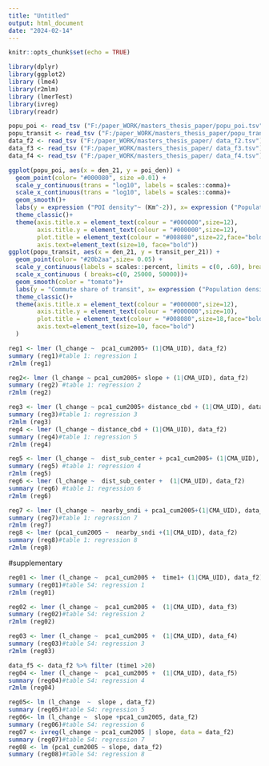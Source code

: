 ---
title: "Untitled"
output: html_document
date: "2024-02-14"
---

```{r setup, include=FALSE}
knitr::opts_chunk$set(echo = TRUE)
```

```{r }
library(dplyr)
library(ggplot2)
library (lme4)
library(r2mlm)
library (lmerTest)
library(ivreg)
library(readr)
```

```{r}
popu_poi <- read_tsv ("F:/paper_WORK/masters_thesis_paper/popu_poi.tsv") #data loading 
popu_transit <- read_tsv ("F:/paper_WORK/masters_thesis_paper/popu_transit.tsv")
data_f2 <- read_tsv ("F:/paper_WORK/masters_thesis_paper/ data_f2.tsv")
data_f3 <- read_tsv ("F:/paper_WORK/masters_thesis_paper/ data_f3.tsv")
data_f4 <- read_tsv ("F:/paper_WORK/masters_thesis_paper/ data_f4.tsv")
```

```{r}
ggplot(popu_poi, aes(x = den_21, y = poi_den)) +
  geom_point(color= "#000080", size =0.01) +
  scale_y_continuous(trans = "log10", labels = scales::comma)+
  scale_x_continuous(trans = "log10", labels = scales::comma)+
  geom_smooth()+
  labs(y = expression ("POI density"~ (Km^-2)), x= expression ("Population density"~ (Km^-2))) +
  theme_classic()+
  theme(axis.title.x = element_text(colour = "#000000",size=12),
        axis.title.y = element_text(colour = "#000000",size=12),
        plot.title = element_text(colour = "#008080",size=22,face="bold"),
        axis.text=element_text(size=10, face="bold"))
ggplot(popu_transit, aes(x = den_21, y = transit_per_21)) +
  geom_point(color= "#20b2aa",size= 0.05) +
  scale_y_continuous(labels = scales::percent, limits = c(0, .60), breaks=c(0,.20,.40, .60))+
  scale_x_continuous ( breaks=c(0, 25000, 50000))+
  geom_smooth(color = "tomato")+
  labs(y = "Commute share of transit", x= expression ("Population density"~ (Km^-2))) +
  theme_classic()+
  theme(axis.title.x = element_text(colour = "#000000",size=12),
        axis.title.y = element_text(colour = "#000000",size=10),
        plot.title = element_text(colour = "#008080",size=18,face="bold"),
        axis.text=element_text(size=10, face="bold")
  )
```


```{r}
reg1 <- lmer (l_change ~  pca1_cum2005+ (1|CMA_UID), data_f2)
summary (reg1)#table 1: regression 1
r2mlm (reg1)
```


```{r}
reg2<- lmer (l_change ~ pca1_cum2005+ slope + (1|CMA_UID), data_f2)
summary (reg2) #table 1: regression 2
r2mlm (reg2)
```

```{r}
reg3 <- lmer (l_change ~ pca1_cum2005+ distance_cbd + (1|CMA_UID), data_f2)
summary (reg3)#table 1: regression 3
r2mlm (reg3)
reg4 <- lmer (l_change ~ distance_cbd + (1|CMA_UID), data_f2)
summary (reg4)#table 1: regression 5
r2mlm (reg4)
```

```{r }
reg5 <- lmer (l_change ~  dist_sub_center + pca1_cum2005+ (1|CMA_UID), data_f2)
summary (reg5) #table 1: regression 4
r2mlm (reg5)
reg6 <- lmer (l_change ~  dist_sub_center +  (1|CMA_UID), data_f2)
summary (reg6) #table 1: regression 6
r2mlm (reg6)
```


```{r}
reg7 <- lmer (l_change ~  nearby_sndi + pca1_cum2005+(1|CMA_UID), data_f2)
summary (reg7)#table 1: regression 7
r2mlm (reg7)
reg8 <- lmer (pca1_cum2005 ~  nearby_sndi +(1|CMA_UID), data_f2)
summary (reg8)#table 1: regression 8
r2mlm (reg8)
```



#supplementary 


```{r}
reg01 <- lmer (l_change ~  pca1_cum2005 +  time1+ (1|CMA_UID), data_f2)
summary (reg01)#table S4: regression 1
r2mlm (reg01)
```




```{r}
reg02 <- lmer (l_change ~  pca1_cum2005 +  (1|CMA_UID), data_f3)
summary (reg02)#table S4: regression 2
r2mlm (reg02)
```




```{r}
reg03 <- lmer (l_change ~  pca1_cum2005 +  (1|CMA_UID), data_f4)
summary (reg03)#table S4: regression 3
r2mlm (reg03)
```


```{r}
data_f5 <- data_f2 %>% filter (time1 >20)
reg04 <- lmer (l_change ~  pca1_cum2005 +  (1|CMA_UID), data_f5)
summary (reg04)#table S4: regression 4
r2mlm (reg04)
```

```{r}
reg05<- lm (l_change  ~  slope , data_f2)
summary (reg05)#table S4: regression 5
reg06<- lm (l_change ~  slope +pca1_cum2005, data_f2)
summary (reg06)#table S4: regression 6
reg07 <- ivreg(l_change ~ pca1_cum2005 | slope, data = data_f2)
summary (reg07)#table S4: regression 7
reg08 <- lm (pca1_cum2005 ~ slope, data_f2)
summary (reg08)#table S4: regression 8
```




